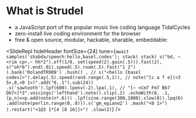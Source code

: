 
# What is Strudel

- a JavaScript port of the popular music live coding language TidalCycles
- zero-install live coding environment for the browser
- free & open source, modular, hackable, sharable, embeddable:

<SlideRepl
  hideHeader
  fontSize={24}
  tune={`await samples('shabda/speech:hello,basel,codes');
stack(
  stack(
    s("bd, ~ <rim cp>,~ hh*2").off(1/8, set(speed(2).gain(.5))).fast(2),
    s("oh*6").end(.01).speed(.5).room(.5).fast("1 2")
  ).bank('RolandTR909')
  .hush()
  ,
  //
  s("<hello [basel codes]>").delay(.5).speed(rand.range(.5,1)),
  //
  note("[c a f e](<3 5>,8,<0 1>)".add("0,.1").sub(24))
  .s('sawtooth').lpf(600).lpenv(-2).lpa(.1),
  //
  "[~ <Cm7 Fm7 Bb7 Db7>]*2".voicings('lefthand').note().clip(.2)
  .echoWith(6, .1, (p,n)=>p.add(note(n*.6)))
  .lpf(sine.range(300,1000).slow(8)).lpq(6)
  .add(note(perlin.range(0,.8))).s('gm_epiano2')
  .mask("<0 1>")
).restart("<1@3 1*[4 [8 16]]>")
.slow(2)`}
/>

<div className="h-[600px]"/>
